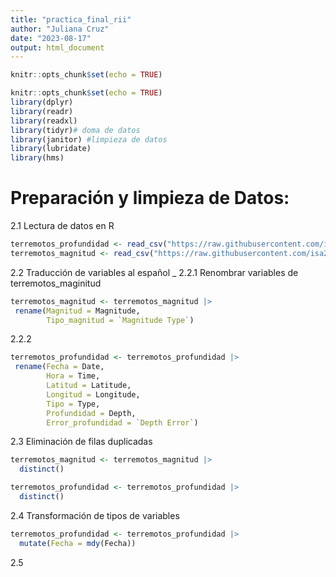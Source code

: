 ```yaml
---
title: "practica_final_rii"
author: "Juliana Cruz"
date: "2023-08-17"
output: html_document
---
```


```r
knitr::opts_chunk$set(echo = TRUE)
```

```r
knitr::opts_chunk$set(echo = TRUE)
library(dplyr)
library(readr)
library(readxl)
library(tidyr)# doma de datos
library(janitor) #limpieza de datos
library(lubridate)
library(hms)
```

# Preparación y limpieza de Datos:

2.1 Lectura de datos en R 

```r
terremotos_profundidad <- read_csv("https://raw.githubusercontent.com/isa229/programacion_analisis_datos_ii/main/terremotos_profundidad.csv")
terremotos_magnitud <- read_csv("https://raw.githubusercontent.com/isa229/programacion_analisis_datos_ii/main/terremotos_magnitud.csv")
```
2.2 Traducción de variables al español
_
2.2.1 Renombrar variables de terremotos_maginitud

```r
terremotos_magnitud <- terremotos_magnitud |> 
 rename(Magnitud = Magnitude,
        Tipo_magnitud = `Magnitude Type`)

```

2.2.2

```r
terremotos_profundidad <- terremotos_profundidad |> 
 rename(Fecha = Date,
        Hora = Time,
        Latitud = Latitude,
        Longitud = Longitude,
        Tipo = Type, 
        Profundidad = Depth,
        Error_profundidad = `Depth Error`)
```

2.3 Eliminación de filas duplicadas


```r
terremotos_magnitud <- terremotos_magnitud |> 
  distinct()
```


```r
terremotos_profundidad <- terremotos_profundidad |> 
  distinct()
```

2.4 Transformación de tipos de variables 

```r
terremotos_profundidad <- terremotos_profundidad |> 
  mutate(Fecha = mdy(Fecha))
``` 
2.5



